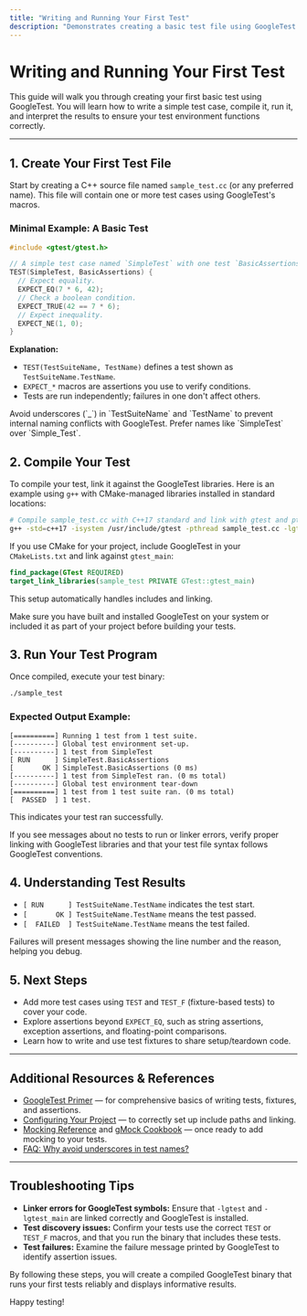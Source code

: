 ```yaml
---
title: "Writing and Running Your First Test"
description: "Demonstrates creating a basic test file using GoogleTest’s macros and assertions, compiling it, and running it to validate a successful test run. Offers a template and walk-through for writing a test case and interpreting results."
---
```


# Writing and Running Your First Test

This guide will walk you through creating your first basic test using GoogleTest. You will learn how to write a simple test case, compile it, run it, and interpret the results to ensure your test environment functions correctly.

---

## 1. Create Your First Test File

Start by creating a C++ source file named `sample_test.cc` (or any preferred name). This file will contain one or more test cases using GoogleTest's macros.

### Minimal Example: A Basic Test

```cpp
#include <gtest/gtest.h>

// A simple test case named `SimpleTest` with one test `BasicAssertions`.
TEST(SimpleTest, BasicAssertions) {
  // Expect equality.
  EXPECT_EQ(7 * 6, 42);
  // Check a boolean condition.
  EXPECT_TRUE(42 == 7 * 6);
  // Expect inequality.
  EXPECT_NE(1, 0);
}
```

**Explanation:**
- `TEST(TestSuiteName, TestName)` defines a test shown as `TestSuiteName.TestName`.
- `EXPECT_*` macros are assertions you use to verify conditions.
- Tests are run independently; failures in one don't affect others.

<Tip>
Avoid underscores (`_`) in `TestSuiteName` and `TestName` to prevent internal naming conflicts with GoogleTest. Prefer names like `SimpleTest` over `Simple_Test`.
</Tip>

## 2. Compile Your Test

To compile your test, link it against the GoogleTest libraries. Here is an example using `g++` with CMake-managed libraries installed in standard locations:

```sh
# Compile sample_test.cc with C++17 standard and link with gtest and pthread.
g++ -std=c++17 -isystem /usr/include/gtest -pthread sample_test.cc -lgtest -lgtest_main -o sample_test
```

If you use CMake for your project, include GoogleTest in your `CMakeLists.txt` and link against `gtest_main`:

```cmake
find_package(GTest REQUIRED)
target_link_libraries(sample_test PRIVATE GTest::gtest_main)
```

This setup automatically handles includes and linking.

<Tip>
Make sure you have built and installed GoogleTest on your system or included it as part of your project before building your tests.
</Tip>

## 3. Run Your Test Program

Once compiled, execute your test binary:

```sh
./sample_test
```

### Expected Output Example:

```
[==========] Running 1 test from 1 test suite.
[----------] Global test environment set-up.
[----------] 1 test from SimpleTest
[ RUN      ] SimpleTest.BasicAssertions
[       OK ] SimpleTest.BasicAssertions (0 ms)
[----------] 1 test from SimpleTest ran. (0 ms total)
[----------] Global test environment tear-down
[==========] 1 test from 1 test suite ran. (0 ms total)
[  PASSED  ] 1 test.
```

This indicates your test ran successfully.

<Tip>
If you see messages about no tests to run or linker errors, verify proper linking with GoogleTest libraries and that your test file syntax follows GoogleTest conventions.
</Tip>

## 4. Understanding Test Results

- `[ RUN      ] TestSuiteName.TestName` indicates the test start.
- `[       OK ] TestSuiteName.TestName` means the test passed.
- `[  FAILED  ] TestSuiteName.TestName` means the test failed.

Failures will present messages showing the line number and the reason, helping you debug.

## 5. Next Steps

- Add more test cases using `TEST` and `TEST_F` (fixture-based tests) to cover your code.
- Explore assertions beyond `EXPECT_EQ`, such as string assertions, exception assertions, and floating-point comparisons.
- Learn how to write and use test fixtures to share setup/teardown code.


---

## Additional Resources & References

- [GoogleTest Primer](primer.md) — for comprehensive basics of writing tests, fixtures, and assertions.
- [Configuring Your Project](getting-started/first-steps/configure-project.md) — to correctly set up include paths and linking.
- [Mocking Reference](reference/mocking.md) and [gMock Cookbook](gmock_cook_book.md) — once ready to add mocking to your tests.
- [FAQ: Why avoid underscores in test names?](faq.md#why-should-test-suite-names-and-test-names-not-contain-underscore)


---

## Troubleshooting Tips

- **Linker errors for GoogleTest symbols:** Ensure that `-lgtest` and `-lgtest_main` are linked correctly and GoogleTest is installed.
- **Test discovery issues:** Confirm your tests use the correct `TEST` or `TEST_F` macros, and that you run the binary that includes these tests.
- **Test failures:** Examine the failure message printed by GoogleTest to identify assertion issues.


By following these steps, you will create a compiled GoogleTest binary that runs your first tests reliably and displays informative results.

Happy testing!
